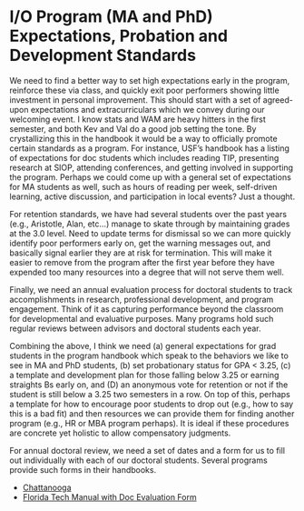 # I/O Program (MA and PhD) Expectations, Probation and Development Standards {#develop}

We need to find a better way to set high expectations early in the program, reinforce these via class, and quickly exit poor performers showing little investment in personal improvement. This should start with a set of agreed-upon expectations and extracurriculars which we convey during our welcoming event. I know stats and WAM are heavy hitters in the first semester, and both Kev and Val do a good job setting the tone. By crystallizing this in the handbook it would be a way to officially promote certain standards as a program. For instance, USF’s handbook has a listing of expectations for doc students which includes reading TIP, presenting research at SIOP, attending conferences, and getting involved in supporting the program. Perhaps we could come up with a general set of expectations for MA students as well, such as hours of reading per week, self-driven learning, active discussion, and participation in local events? Just a thought. 

For retention standards, we have had several students over the past years (e.g., Aristotle, Alan, etc…) manage to skate through by maintaining grades at the 3.0 level. Need to update terms for dismissal so we can more quickly identify poor performers early on, get the warning messages out, and basically signal earlier they are at risk for termination. This will make it easier to remove from the program after the first year before they have expended too many resources into a degree that will not serve them well.  

Finally, we need an annual evaluation process for doctoral students to track accomplishments in research, professional development, and program engagement. Think of it as capturing performance beyond the classroom for developmental and evaluative purposes. Many programs hold such regular reviews between advisors and doctoral students each year. 

Combining the above, I think we need (a) general expectations for grad students in the program handbook which speak to the behaviors we like to see in MA and PhD students, (b) set probationary status for GPA < 3.25, (c) a template and development plan for those falling below 3.25 or earning straights Bs early on, and (D) an anonymous vote for retention or not if the student is still below a 3.25 two semesters in a row. On top of this, perhaps a template for how to encourage poor students to drop out (e.g., how to say this is a bad fit) and then resources we can provide them for finding another program (e.g., HR or MBA program perhaps). It is ideal if these procedures are concrete yet holistic to allow compensatory judgments. 

For annual doctoral review, we need a set of dates and a form for us to fill out individually with each of our doctoral students. Several programs provide such forms in their handbooks. 

+ [Chattanooga](http://catalog.utc.edu/content.php?catoid=15&navoid=465#Academic_Dismissal)
+ [Florida Tech Manual with Doc Evaluation Form](https://www.fit.edu/media/site-specific/wwwfitedu/college-of-psychology-and-liberal-arts/io/documents/2019-IO-Student-Handbook.pdf)



